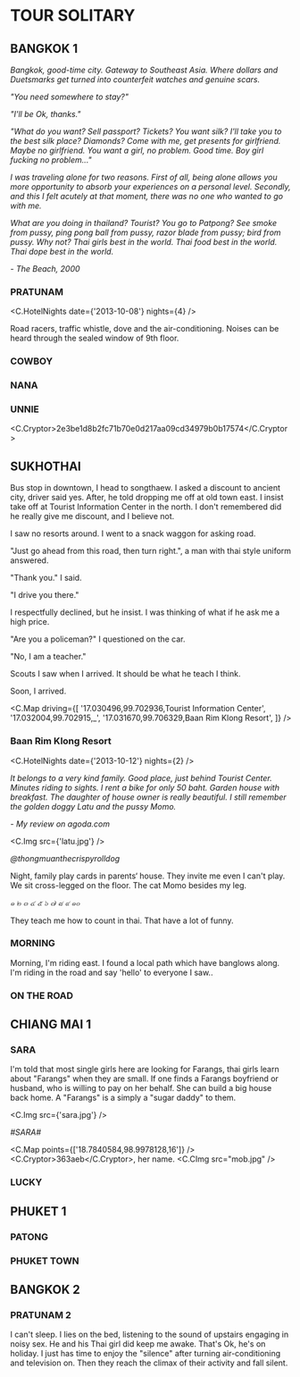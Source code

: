 
# TOUR SOLITARY

## BANGKOK 1

_Bangkok, good-time city. Gateway to Southeast Asia. Where dollars and Duetsmarks get turned into counterfeit watches and genuine scars._

_"You need somewhere to stay?"_

_"I'll be Ok, thanks."_

_"What do you want? Sell passport? Tickets? You want silk? I'll take you to the best silk place? Diamonds? Come with me, get presents for girlfriend. Maybe no girlfriend. You want a girl, no problem. Good time. Boy girl fucking no problem..."_

_I was traveling alone for two
reasons. First of all, being alone
allows you more opportunity to
absorb your experiences on a
personal level._
_Secondly, and this
I felt acutely at that moment,
there was no one who wanted to go
with me._

_What are you doing in thailand? Tourist? You go to Patpong? See smoke from pussy, ping pong ball from pussy, razor blade from pussy; bird from pussy. Why not? Thai girls best in the world. Thai food best in the world. Thai dope best in the world._

_- The Beach, 2000_

### PRATUNAM

<C.HotelNights date={'2013-10-08'} nights={4} />

Road racers, traffic whistle, dove and the air-conditioning.
Noises can be heard through the sealed window of 9th floor.

### COWBOY

### NANA

### UNNIE

<C.Cryptor>2e3be1d8b2fc71b70e0d217aa09cd34979b0b17574</C.Cryptor>

## SUKHOTHAI

Bus stop in downtown, I head to songthaew.
I asked a discount to ancient city, driver said yes.
After, he told dropping me off at old town east.
I insist take off at Tourist Information Center in the north.
I don't remembered did he really give me discount, and I believe not.

I saw no resorts around.
I went to a snack waggon for asking road.

"Just go ahead from this road, then turn right.",
a man with thai style uniform answered.

"Thank you." I said.

"I drive you there."

I respectfully declined, but he insist.
I was thinking of what if he ask me a high price.

"Are you a policeman?" I questioned on the car.

"No, I am a teacher."

Scouts I saw when I arrived.
It should be what he teach I think.

Soon, I arrived.

<C.Map
  driving={[
    '17.030496,99.702936,Tourist Information Center',
    '17.032004,99.702915,_',
    '17.031670,99.706329,Baan Rim Klong Resort',
  ]}
/>

### Baan Rim Klong Resort

<C.HotelNights date={'2013-10-12'} nights={2} />

_It belongs to a very kind family._
_Good place, just behind Tourist Center._
_Minutes riding to sights._
_I rent a bike for only 50 baht._
_Garden house with breakfast._
_The daughter of house owner is really beautiful._
_I still remember the golden doggy Latu and the pussy Momo._

_- My review on agoda.com_

<C.Img src={'latu.jpg'} />

_@thongmuanthecrispyrolldog_

Night, family play cards in parents‘ house.
They invite me even I can't play.
We sit cross-legged on the floor.
The cat Momo besides my leg.

_๑ ๒ ๓ ๔ ๕ ๖ ๗ ๘ ๙ ๑๐_

They teach me how to count in thai.
That have a lot of funny.

### MORNING

Morning, I'm riding east.
I found a local path which have banglows along.
I'm riding in the road and say 'hello' to everyone I saw..

### ON THE ROAD

## CHIANG MAI 1

### SARA

I'm told that most single girls here are looking for Farangs,
thai girls learn about "Farangs" when they are small.
If one finds a Farangs boyfriend or husband, who is willing to pay on her behalf.
She can build a big house back home. A "Farangs" is a simply a "sugar daddy" to them.

<C.Img src={'sara.jpg'} />

_#SARA#_

<C.Map points={['18.7840584,98.9978128,16']} />
<C.Cryptor>363aeb</C.Cryptor>, her name.
<C.CImg src="mob.jpg" />

### LUCKY

## PHUKET 1

### PATONG

### PHUKET TOWN

## BANGKOK 2

### PRATUNAM 2

I can't sleep.
I lies on the bed, listening to the sound of upstairs engaging in noisy sex.
He and his Thai girl did keep me awake. That's Ok, he's on holiday.
I just has time to enjoy the "silence" after turning air-conditioning and television on.
Then they reach the climax of their activity and fall silent.
